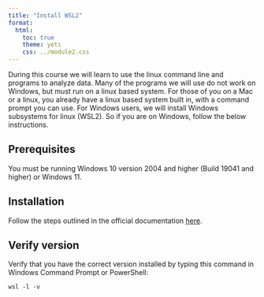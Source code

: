 ```yaml
---
title: "Install WSL2"
format:
  html:
    toc: true
    theme: yeti
    css: ../module2.css
---
```


During this course we will learn to use the linux command line and programs to analyze data. Many of the programs we will use do not work on Windows, but must run on a linux based system. For those of you on a Mac or a linux, you already have a linux based system built in, with a command prompt you can use. For Windows users, we will install Windows subsystems for linux (WSL2). So if you are on Windows, follow the below instructions.

## Prerequisites
You must be running Windows 10 version 2004 and higher (Build 19041 and higher) or Windows 11.

## Installation
Follow the steps outlined in the official documentation [here](https://learn.microsoft.com/en-us/windows/wsl/install).

## Verify version
Verify that you have the correct version installed by typing this command in Windows Command Prompt or PowerShell:

```{}
wsl -l -v
```
